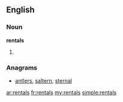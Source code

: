 ==English==

===Noun===
'''rentals'''

# {{plural of|[[rental]]}}

===Anagrams===
* [[antlers#English|antlers]], [[saltern#English|saltern]], [[sternal#English|sternal]]

[[ar:rentals]]
[[fr:rentals]]
[[my:rentals]]
[[simple:rentals]]